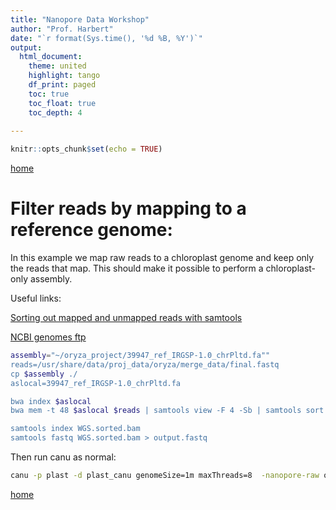 ```yaml
---
title: "Nanopore Data Workshop"
author: "Prof. Harbert"
date: "`r format(Sys.time(), '%d %B, %Y')`"
output: 
  html_document:
    theme: united
    highlight: tango
    df_print: paged
    toc: true
    toc_float: true
    toc_depth: 4
  
---
```


```r
knitr::opts_chunk$set(echo = TRUE)
```

[home](https://rsh249.github.io/applied_bioinformatics)


# Filter reads by mapping to a reference genome:

In this example we map raw reads to a chloroplast genome and keep only the reads that map. This should make it possible to perform a chloroplast-only assembly.

Useful links:

[Sorting out mapped and unmapped reads with samtools](https://www.biostars.org/p/56246/)

[NCBI genomes ftp](ftp://ftp.ncbi.nih.gov/genomes/)

```bash
assembly="~/oryza_project/39947_ref_IRGSP-1.0_chrPltd.fa""
reads=/usr/share/data/proj_data/oryza/merge_data/final.fastq
cp $assembly ./
aslocal=39947_ref_IRGSP-1.0_chrPltd.fa

bwa index $aslocal 
bwa mem -t 48 $aslocal $reads | samtools view -F 4 -Sb | samtools sort - -@4 -o WGS.sorted.bam

samtools index WGS.sorted.bam
samtools fastq WGS.sorted.bam > output.fastq 

```

Then run canu as normal:

```bash
canu -p plast -d plast_canu genomeSize=1m maxThreads=8  -nanopore-raw output.fastq
```


[home](https://rsh249.github.io/applied_bioinformatics)